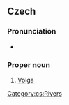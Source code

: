 ==Czech==

===Pronunciation===
* {{audio|cs|Cs-Volha.ogg|Audio}}

===Proper noun===
{{cs-proper noun|g=f}}

# [[Volga]]

[[Category:cs:Rivers]]